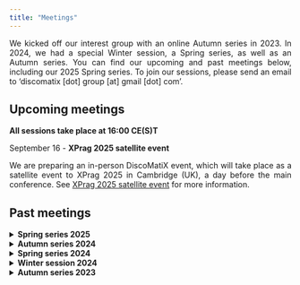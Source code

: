 ```yaml
---
title: "Meetings"
---
```


<style>
body {
  text-align: justify}

h1 {
  text-align: center
}
</style>

We kicked off our interest group with an online Autumn series in 2023. In 2024, we had a special Winter session, a Spring series, as well as an Autumn series. You can find our upcoming and past meetings below, including our 2025 Spring series. To join our sessions, please send an email to 'discomatix [dot] group [at] gmail [dot] com'.

## Upcoming meetings

**All sessions take place at 16:00 CE(S)T**

September 16 - **XPrag 2025 satellite event**

We are preparing an in-person DiscoMatiX event, which will take place as a satellite event to XPrag 2025 in Cambridge (UK), a day before the main conference. See [XPrag 2025 satellite event](https://discomatix.github.io/satellite-event.html) for more information.

## Past meetings

<details>
<summary>**Spring series 2025**</summary>

<details>
<summary>June 10 - **[Hannah Rohde](https://www.lel.ed.ac.uk/~hrohde/)**, **University of Edinburgh**</summary>

**Why am I saying this? Sensible and informative contributions to discourse**

For a conversation to be coherent, we expect more than just a sequence of arbitrary sentences -- we expect the sentences to connect in predictable and sensible ways.  At the same time, if everything a speaker said were entirely predictable, there'd be no new information conveyed.  These two expectations -- one for plausibility, one for informativity -- are two key components that underlie cooperative communication.  This talk presents a series of case studies on what speakers choose to talk about and what forms they use, with subsequent tests of how such choices in turn influence comprehenders' expectations, notably when they're estimating what words are coming next and when they're trying to recover a speaker's intended meaning.

*For a recording of this talk, send us an email.*
</details>

<details>
<summary>May 13 - **[Diana Mazzarella](https://sites.google.com/site/mazzarelladiana/)**, **University of Neuchâtel**</summary>

**Understanding irony (mis)understanding**

Verbal irony typically involves making a statement that expresses a proposition the speaker believes to be false or irrelevant, not with the intention to deceive the addressee, but rather to prompt the addressee to recognise the speaker’s implicit dissociative attitude toward that proposition. As a result, understanding irony arguably involves grasping its epistemic, intentional, and attitudinal components.

How does research in experimental and developmental pragmatics measure irony understanding? In this presentation, I discuss some of the methodological challenges involved in designing experiments that investigate children’s developing understanding, or adults’ processing, of verbal irony. On the one hand, I illustrate the key role of various contextual features in modulating participants’ responses. On the other hand, I reflect on the delicate balance between capturing spontaneous interpretations and oversimplifying measures, risking the overinterpretation of participants’ behaviour.

*For a recording of this talk, send us an email.*
</details>
</details>

<details>
<summary>**Autumn series 2024**</summary>

<details>
<summary>December 10 - **[Irene Mognon](https://irenemognon.eu/)**, **University of Frankfurt** and **[Petra Hendriks](https://www.let.rug.nl/~hendriks/personal/index.html)**, **University of Groningen**</summary>

**Reconciling Scalar Implicature Theories with Processing Data**

Like other disciplines, linguistics relies on theory development as a vital component of its empirical research cycle. Ideally, experiments should test theories, and theories should inform experiments, with continuous cyclic interactions between the two. In this talk, we will focus on two prominent theories of scalar implicatures: the Grammatical Theory and the Relevance Theory framework. We will illustrate how each of these theories has received markedly different interpretations in the experimental literature, leading to contradictory predictions regarding the processing steps and the time course of scalar implicature generation. For example, whereas some experimental studies predicted - based on the Grammatical Theory - that the decision to generate scalar implicatures should be cognitively costly, other experimental studies based on the same theory predicted that cognitive effort or delays should not be observed in association with scalar implicature generation.

These contradictory predictions show the importance of spelling out and clarifying the often hidden assumptions of linguistic theories. Furthermore, they suggest that since linguistic theories often rely on assumptions from other fields of cognitive science, it is essential to carefully consider the alignment between linguistic theories and other relevant theories of cognition. This will allow researchers to optimally engage in the empirical cycle and shed more light on the characteristics and processing of scalar implicatures in particular, and pragmatics more in general.

*For a recording of this talk, send us an email.*
</details>

<details>
<summary>November 19 - **[Paula Rubio-Fernández](https://www.mpi.nl/people/rubio-fernandez-paula)**, **Max Planck Institute for Psycholinguistics**</summary>

**The Cognitive Trinity of Common Ground**

Human communication is built around interlocutors’ common ground (CG), or the information they assume to share. Despite having been the focus of intense interdisciplinary research for more than 60 years, we do not yet understand how CG works, or even what exactly it is. In this talk I will introduce a new research program that is essential to understanding CG: I propose to study CG as a product of cultural evolution. This approach requires identifying (i) those cognitive capacities that are required for the emergence of CG in human cognition, and (ii) how those capacities interact in (a) the development of CG through children’s social learning across cultures; (b) its formation through social interaction across the lifespan, and (c) its management in conversation across languages. I hypothesize that forming and using CG is a complex human ability that emerges from the interaction of three cognitive capacities — joint attention, shared memory, and the use of reference systems — under a rationality principle. This is what I informally call the *Cognitive Trinity of Common Ground*, which could also be described as a naïve model of rational memory.

*For a recording of this talk, send us an email.*
</details>

<details>
<summary>October 15 - **[Gareth Carrol](https://www.birmingham.ac.uk/staff/profiles/elal/carrol-gareth)**, **University of Birmingham**</summary>

**He’s a real weasel: designing a way to investigate markers of stance and metaphorical meaning with different reading measures**

In this talk I will discuss an ongoing work-in-progress project (with Vinicius Macuch) looking at the interpretation of words like “real”, which can convey literal or non-literal meaning (in this case, serving a more pragmatic role as an intensifier in examples like “a real piece of work” or “a real weasel”). We are interested in how readers interpret “real” as a part of incremental, online processing, and how this interacts with aspects such as conventionality (i.e. whether the thing being intensified has a clear, established metaphorical meaning). The focus of this talk is how we can design a study to investigate this, focusing on aspects like how specific word choices / combinations might change interpretations, how more / less conventionalised meanings might lead to different outcomes, and how other cues might need to be controlled and / or manipulated. I will also consider how and why different methods – online self-paced reading vs. lab-based eye-tracking while reading - might give complementary results, and what this means for the design of stimuli.

*For a recording of this talk, send us an email.*
</details>
</details>

<details>
<summary>**Spring series 2024**</summary>

<details>
<summary>June 11 - **[Tatjana Scheffler](https://tscheffler.github.io/)**, ***Ruhr-Universität Bochum***</summary>

**Experimental Approaches to the Semantics and Pragmatics of Emojis**

Emojis are frequently used in digital communication: some estimates state that about every second chat message contains an emoji. This, together with the fact that they have replaced a range of other non-standard features of online writing, indicates that emojis fill a linguistic gap and carry important semantic and pragmatic information.
Recently, linguists have started to address the specific semantic and pragmatic role of emojis not only theoretically and based on corpus data, but also experimentally. In the talk, I will present recent research we have carried out jointly with collaborators, investigating the meaning of different types of emojis using rating studies, but also self-paced reading and free text questions.

In particular, I will report recent results on deriving semantic norms for face emojis (from four language communities) from human participants, and testing the subtle meaning differences between emojis that look visually similar. In this experiment, we compared emoji pairs with a visual difference that either does or does not correspond to a difference in human facial expressions according to an adaptation of the Facial Action Coding System. Our results show that the small differences between emoji pairs are meaningful in all pairs whether or not they correspond to human facial differences. This supports a lexicalist approach to emoji semantics, which treats face emojis as conventionalized signals rather than mere pictures of faces.

*For a recording of this talk, send us an email.*
</details>

<details>
<summary>May 14 - **Panel discussion with [Ira Noveck](https://sites.google.com/site/iranoveck)**, ***Centre National de la Recherche Scientifique***, **[Napoleon Katsos](https://sites.google.com/site/napoleonkatsos/home)**, ***University of Cambridge***, **[Petra Schumacher](https://idsl1.phil-fak.uni-koeln.de/en/personen/professorenseiten/prof-dr-petra-b-schumacher)**, ***University of Cologne***</summary>

**The past, present, and future of experimental pragmatics**

For our special panel session we have invited three of the founding figures of the experimental pragmatics research program: Ira Noveck (Centre National de la Recherche Scientifique), Napoleon Katsos (University of Cambridge), and Petra Schumacher (University of Cologne). Their extensive experience in the field and varying backgrounds promise a lively discussion on some of the core questions in our field. The panelists will share their insights into questions related to the bridging of theory and experimental practice, methodology, as well as the current theoretical landscape and how it affects the future of experimental research on discourse and pragmatics, as well as questions from the audience.

*For a recording of this talk, send us an email.*
</details>

<details>
<summary>April 9 - **[Nicole Gotzner](https://sites.google.com/view/nicolegotzner)**, ***Osnabrück University***</summary>

**Bringing Grice to the lab: How to do interactive experiments on pragmatics and communication**

Since Grice’s monumental proposal, communication is construed as a cooperative enterprise involving a speaker and a hearer. Yet most experimental research in Cognitive Science is monadic and this is at odds with the fact that communication is a joint activity (Pickering and Garrod, 2021). Moreover, it presents us with an empirical gap: almost no fair empirical test of the Gricean model exists. I will discuss two strands of research that try to close this gap. (1) Work on implicature with interactive dialog experiments (e.g. Gotzner and Benz, 2018; Benz and Gotzner, 2021) and (2) ongoing research on referential communication about concepts with Kristina Kobrock and Charlotte Uhlemann. At the end of my talk, I will briefly discuss how multi-agent modeling tools can be used to tackle core questions about communication.

*For a recording of this talk, send us an email.*
</details>
</details>

<details>
<summary>**Winter session 2024**</summary>

On February 6 we had a special themed session on multimodality in discourse and pragmatics with 5-min flash talks by the speakers below. 

**[Anita Slonimska](https://www.mpi.nl/people/slonimska-anita)**, ***Max Planck Institute of Psycholinguistics***

**Rethinking communicative efficiency: Insights from sign languages**\
\

**[Jonas Nölle](https://scholar.google.co.uk/citations?user=iISC70gAAAAJ&hl=en)**, ***University of Glasgow***

**More than affect: Facial expressions serve as pragmatic signals in multimodal communication**\
\

**[Schuyler Laparle](https://sites.google.com/view/schuyler-laparle/)**, ***Tilburg University***

**The iconicity of abstract structure: Gesturing discourse relations**


*For a recording of this session, send us an email.*
</details>

<details>
<summary>**Autumn series 2023**</summary>

<details>
<summary>December 6 - **[Vera Demberg](https://www.uni-saarland.de/lehrstuhl/demberg/members/verademberg.html)**, ***Saarland University***</summary>

**Combining experimental work with computational modelling to better understand pragmatic processing**

In this talk, I will argue that complementing experimental research with computational modelling can be highly beneficial for developing a deeper understanding of pragmatic processing in humans. I will illustrate this claim with an example from current research at our lab, where we investigated how comprehenders adapt to speaker-specific use of uncertainty expressions (e.g., one speaker uses the word “probably” rather generously in situations where the probability of the event is not all that high, vs. another speaker who uses the word “probably” more cautiously). Specifically, we were interested in individual differences between study participants with respect to how strongly they adapt their expectations / interpretations to how they have experienced the two speakers use uncertainty expressions like “probably”. We examined how any differences in adaptation are related to individual differences between participants (working memory updating, reasoning ability, linguistic experience, theory of mind abilities). In the experiment we found a correlation between adaptation strength and abilities in terms of working memory updating as measured by the keep track task. I will discuss our efforts in constructing a computational model of this effect, and what additional questions this exercise brought up.

*For a recording of this talk, send us an email.*
</details>

<details>
<summary>November 15 - **[Ingmar Brilmayer](https://idsl1.phil-fak.uni-koeln.de/personen/lehrende-a-z/dr-ingmar-brilmayer)**, ***University of Cologne***</summary>

**Combined eyetracking and EEG in an interactive setting: the what, the why and the wherefore**

In this talk, I will talk about setup, data recording and data analysis in our interactive laboratory in Cologne. In the first part of the talk, I will talk about the requirements for interactive research in terms of hardware and software. In the second part of the talk, I will present two studies that we designed and conducted in our lab, the difficulties with building the experiment, as well as with data analysis that arise from the naturalistic design of the studies. In the last part, I will present results of these experiments, showing that, despite all the difficulties, it is worth the effort.

*For a recording of this talk, send us an email.*
</details>

<details>
<summary>October 18 - **[Chris Cummins](https://www.crcummins.com/)**, ***University of Edinburgh***</summary>

**Psychic linguistics?**

Readers of experimental linguistics papers can occasionally be struck by a curious sensation. Based on what’s in the methods section, you don’t know whether a particular manipulation will make a difference to the outcome variable (say, response time), or in which direction it will shift if so. But when you look at the full lists of stimuli, you suddenly develop a strong sense of what’s going to happen, and that premonition comes true upon reading the rest of the paper.

In this talk I use this idea briefly to discuss three points: whether we’re allowed to ‘accidentally’ introduce confounds in our materials; how the main-text examples in a paper relate to what’s in the appendix; and under what circumstances it’s really necessary to leave the armchair and actually run a study.
</details>
</details>
